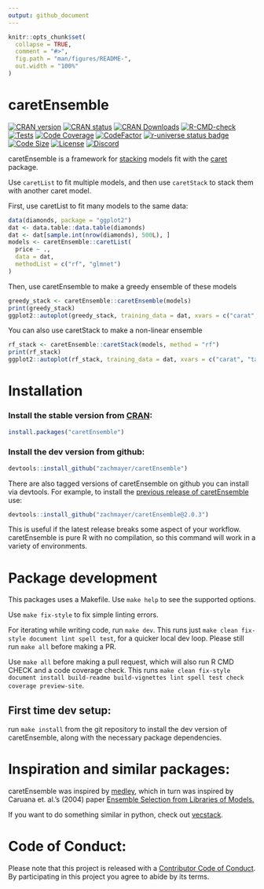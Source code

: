 ```yaml
---
output: github_document
---
```


<!-- README.md is generated from README.Rmd. Please edit that file -->

```r
knitr::opts_chunk$set(
  collapse = TRUE,
  comment = "#>",
  fig.path = "man/figures/README-",
  out.width = "100%"
)
```

# caretEnsemble

<!-- badges: start -->
[![CRAN version](https://www.r-pkg.org/badges/version/caretEnsemble)](https://cran.r-project.org/package=caretEnsemble)
[![CRAN status](https://badges.cranchecks.info/worst/caretEnsemble.svg)](https://cran.r-project.org/web/checks/check_results_caretEnsemble.html)
[![CRAN Downloads](https://cranlogs.r-pkg.org/badges/last-month/caretEnsemble)](https://www.rdocumentation.org/packages/caretEnsemble)
[![R-CMD-check](https://github.com/zachmayer/caretEnsemble/actions/workflows/R-CMD-check.yaml/badge.svg?branch=main)](https://github.com/zachmayer/caretEnsemble/actions/workflows/R-CMD-check.yaml)
[![Tests](https://github.com/zachmayer/caretEnsemble/actions/workflows/tests.yaml/badge.svg?branch=main)](https://github.com/zachmayer/caretEnsemble/actions/workflows/tests.yaml)
[![Code Coverage](https://codecov.io/gh/zachmayer/caretEnsemble/graph/badge.svg?token=IEtOlZDYMs)](https://codecov.io/gh/zachmayer/caretEnsemble)
[![CodeFactor](https://www.codefactor.io/repository/github/zachmayer/caretEnsemble/badge)](https://www.codefactor.io/repository/github/zachmayer/caretEnsemble)
[![r-universe status badge](https://zachmayer.r-universe.dev/badges/caretEnsemble)](https://zachmayer.r-universe.dev/caretEnsemble)
[![Code Size](https://img.shields.io/github/languages/code-size/zachmayer/caretEnsemble.svg)](https://github.com/zachmayer/caretEnsemble)
[![License](http://img.shields.io/:license-mit-blue.svg?style=flat)](https://badges.mit-license.org)
[![Discord](https://img.shields.io/discord/1255535052578619524)](https://discord.gg/zgPeSm8a3u)
<!-- badges: end -->

caretEnsemble is a framework for [stacking](https://en.wikipedia.org/wiki/Ensemble_learning#Stacking) models fit with the [caret](https://topepo.github.io/caret/) package.

Use `caretList` to fit multiple models, and then use `caretStack` to stack them with another caret model.


First, use caretList to fit many models to the same data:
```r
data(diamonds, package = "ggplot2")
dat <- data.table::data.table(diamonds)
dat <- dat[sample.int(nrow(diamonds), 500L), ]
models <- caretEnsemble::caretList(
  price ~ .,
  data = dat,
  methodList = c("rf", "glmnet")
)
```

Then, use caretEnsemble to make a greedy ensemble of these models
```r
greedy_stack <- caretEnsemble::caretEnsemble(models)
print(greedy_stack)
ggplot2::autoplot(greedy_stack, training_data = dat, xvars = c("carat", "table"))
```

You can also use caretStack to make a non-linear ensemble
```r
rf_stack <- caretEnsemble::caretStack(models, method = "rf")
print(rf_stack)
ggplot2::autoplot(rf_stack, training_data = dat, xvars = c("carat", "table"))
```

# Installation
### Install the stable version from [CRAN](https://CRAN.R-project.org/package=caretEnsemble/):
```r
install.packages("caretEnsemble")
```

### Install the dev version from github:
```r
devtools::install_github("zachmayer/caretEnsemble")
```

There are also tagged versions of caretEnsemble on github you can install via devtools. For example, to install the [previous release of caretEnsemble](https://github.com/zachmayer/caretEnsemble/releases/) use:
```r
devtools::install_github("zachmayer/caretEnsemble@2.0.3")
```
This is useful if the latest release breaks some aspect of your workflow. caretEnsemble is pure R with no compilation, so this command will work in a variety of environments.

# Package development
This packages uses a Makefile. Use `make help` to see the supported options.

Use `make fix-style` to fix simple linting errors. 

For iterating while writing code, run `make dev`. This runs just `make clean fix-style document lint spell test`, for a quicker local dev loop. Please still run `make all` before making a PR.

Use `make all` before making a pull request, which will also run R CMD CHECK and a code coverage check. This runs `make clean fix-style document install build-readme build-vignettes lint spell test check coverage preview-site`.

## First time dev setup:
run `make install` from the git repository to install the dev version of caretEnsemble, along with the necessary package dependencies.

# Inspiration and similar packages:
caretEnsemble was inspired by [medley](https://github.com/mewo2/medley), which in turn was inspired by Caruana et. al.'s (2004) paper [Ensemble Selection from Libraries of Models.](http://www.cs.cornell.edu/~caruana/ctp/ct.papers/caruana.icml04.icdm06long.pdf)

If you want to do something similar in python, check out [vecstack](https://github.com/vecxoz/vecstack).

# Code of Conduct:
Please note that this project is released with a [Contributor Code of Conduct](https://github.com/zachmayer/caretEnsemble/blob/master/.github/CONTRIBUTING.md). By participating in this project you agree to abide by its terms.
